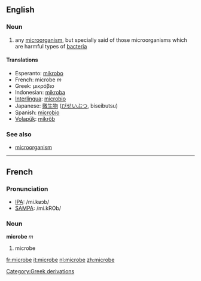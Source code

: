 ==English==

=== Noun ===
{{en-noun-reg}}

# any [[microorganism]], but specially said of those microorganisms which are harmful types of [[bacteria]]

==== Translations ====
*Esperanto: [[mikrobo]]
*French: microbe ''m''
*Greek: μικρόβιο
*Indonesian: [[mikroba]]
*[[Interlingua]]: [[microbio]]
*Japanese: [[微生物]] ([[びせいぶつ]], biseibutsu)
*Spanish: [[microbio]]
*[[Volapük]]: [[mikröb]]

===See also===
*[[microorganism]]


----

==French==

===Pronunciation===
*[[w:IPA|IPA]]: /mi.kʁɔb/
*[[w:SAMPA|SAMPA]]: /mi.kROb/

===Noun===
'''microbe''' ''m''

# microbe

[[Category:Greek derivations]]

[[fr:microbe]]
[[it:microbe]]
[[nl:microbe]]
[[zh:microbe]]